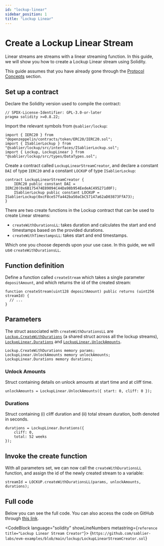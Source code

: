 ```yaml
---
id: "lockup-linear"
sidebar_position: 1
title: "Lockup Linear"
---
```



# Create a Lockup Linear Stream

Linear streams are streams with a linear streaming function. In this guide, we will show you how to create a Lockup
Linear stream using Solidity.

This guide assumes that you have already gone through the [Protocol Concepts](/concepts/streaming) section.

<CautionNonProduction />

## Set up a contract

Declare the Solidity version used to compile the contract:

```solidity
// SPDX-License-Identifier: GPL-3.0-or-later
pragma solidity >=0.8.22;
```

Import the relevant symbols from `@sablier/lockup`:

```solidity
import { IERC20 } from "@openzeppelin/contracts/token/ERC20/IERC20.sol";
import { ISablierLockup } from "@sablier/lockup/src/interfaces/ISablierLockup.sol";
import { Lockup, LockupLinear } from "@sablier/lockup/src/types/DataTypes.sol";
```

Create a contract called `LockupLinearStreamCreator`, and declare a constant `DAI` of type `IERC20` and a constant
`LOCKUP` of type `ISablierLockup`:

```solidity
contract LockupLinearStreamCreator {
    IERC20 public constant DAI = IERC20(0x6B175474E89094C44Da98b954EedeAC495271d0F);
    ISablierLockup public constant LOCKUP = ISablierLockup(0xcF8ce57fa442ba50aCbC57147a62aD03873FfA73);
}
```

<HardcodedDemonstration protocol="Lockup" />

There are two create functions in the Lockup contract that can be used to create Linear streams:

- `createWithDurationsLL`: takes duration and calculates the start and end timestamps based on the provided durations.
- `createWithTimestampsLL`: takes start and end timestamps.

Which one you choose depends upon your use case. In this guide, we will use `createWithDurationsLL`.

## Function definition

Define a function called `createStream` which takes a single parameter `depositAmount`, and which returns the id of the
created stream:

```solidity
function createStream(uint128 depositAmount) public returns (uint256 streamId) {
  // ...
}
```

<TokenApproval />

## Parameters

The struct associated with `createWithDurationsLL` are
[`Lockup.CreateWithDurations`](/reference/lockup/contracts/types/library.Lockup#createwithdurations) (a shared struct
across all the lockup streams),
[`LockupLinear.Durations`](/reference/lockup/contracts/types/library.LockupLinear#durations) and
[`LockupLinear.UnlockAmounts`](/reference/lockup/contracts/types/library.LockupLinear#unlockamounts).

```solidity
Lockup.CreateWithDurations memory params;
LockupLinear.UnlockAmounts memory unlockAmounts;
LockupLinear.Durations memory durations;
```

<LockupParam />

### Unlock Amounts

Struct containing details on unlock amounts at start time and at cliff time.

```solidity
unlockAmounts = LockupLinear.UnlockAmounts({ start: 0, cliff: 0 });
```

### Durations

Struct containing (i) cliff duration and (ii) total stream duration, both denoted in seconds.

```solidity
durations = LockupLinear.Durations({
    cliff: 0,
    total: 52 weeks
});
```

## Invoke the create function

With all parameters set, we can now call the `createWithDurationsLL` function, and assign the id of the newly created
stream to a variable:

```solidity
streamId = LOCKUP.createWithDurationsLL(params, unlockAmounts, durations);
```

## Full code

Below you can see the full code. You can also access the code on GitHub through
[this link](https://github.com/sablier-labs/evm-examples/blob/main/lockup/LockupLinearStreamCreator.sol).

<CodeBlock language="solidity" showLineNumbers metastring={`reference title="Lockup Linear Stream Creator"`}>
  {`https://github.com/sablier-labs/evm-examples/blob/main/lockup/LockupLinearStreamCreator.sol`}
</CodeBlock>
